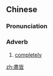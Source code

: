 {{also|尽皆}}
==Chinese==
{{zh-forms|s=尽皆}}

===Pronunciation===
{{zh-pron
|m=jìnjiē
|cat=adv
}}

===Adverb===
{{zh-adv}}

# {{lb|zh|literary}} [[completely]]

[[zh:盡皆]]